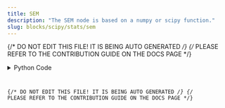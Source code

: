 ```yaml
---
title: SEM
description: "The SEM node is based on a numpy or scipy function."
slug: blocks/scipy/stats/sem
---
```


{/* DO NOT EDIT THIS FILE! IT IS BEING AUTO GENERATED */}
{/* PLEASE REFER TO THE CONTRIBUTION GUIDE ON THE DOCS PAGE */}


<PythonDocsDisplay docstring={docstring} />
<details>
<summary>Python Code</summary>



<Code code={pythonCode} lang="py" wrap theme="dracula" />

[Find this Flojoy Block on GitHub](https://github.com/flojoy-ai/blocks/blob/main/blocks/SCIPY/STATS/SEM/SEM.py)

</details>

{/* DO NOT EDIT THIS FILE! IT IS BEING AUTO GENERATED */}
{/* PLEASE REFER TO THE CONTRIBUTION GUIDE ON THE DOCS PAGE */}
